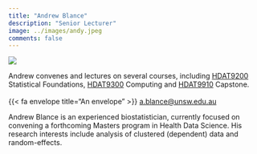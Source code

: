 ```yaml
---
title: "Andrew Blance"
description: "Senior Lecturer"
image: ../images/andy.jpeg
comments: false
---
```

::: {.aside}

::: {.profilepic}
![](../images/andy.jpeg)
:::

Andrew convenes and lectures on several courses, including [HDAT9200](../courses.html#hdat9200-statistical-modelling-ii) Statistical Foundations, [HDAT9300](../courses.html#hdat9300-statistical-modelling-ii) Computing and [HDAT9910](../courses.html#hdat9910-statistical-modelling-ii) Capstone. <br><br> {{< fa envelope title="An envelope" >}} <a href="mailto:a.blance@unsw.edu.au">a.blance@unsw.edu.au</a>
:::

Andrew Blance is an experienced biostatistician, currently focused on convening a forthcoming Masters program in Health Data Science.  His research interests include analysis of clustered (dependent) data and random-effects.
